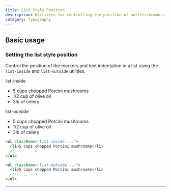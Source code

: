 ```yaml
---
title: List Style Position
description: Utilities for controlling the position of bullets/numbers in lists.
category: Typography
---
```



## Basic usage

### Setting the list style position

Control the position of the markers and text indentation in a list using the `list-inside` and `list-outside` utilities.

<Example>
  <div className="flex flex-col sm:flex-row gap-8">
    <div className="relative">
      <div className="absolute left-8 -top-8 -bottom-8 w-px bg-pink-400/40 dark:bg-rose-400/20"></div>
      <p className="font-medium text-sm text-slate-500 font-mono mb-3 ml-8 dark:text-slate-400">list-inside</p>
      <ul className="list-disc list-inside text-slate-700 bg-white rounded-xl shadow-lg ring-1 ring-slate-900/5 p-4 pl-8 dark:bg-slate-800 dark:ring-0 dark:highlight-white/5 dark:text-slate-400">
        <li>5 cups chopped Porcini mushrooms</li>
        <li>1/2 cup of olive oil</li>
        <li>3lb of celery</li>
      </ul>
    </div>
    <div className="relative">
      <div className="absolute left-8 -top-0 sm:-top-8 -bottom-8 w-px bg-pink-400/40 dark:bg-rose-400/20"></div>
      <p className="font-medium text-sm text-slate-500 font-mono mb-3 ml-8 dark:text-slate-400">list-outside</p>
      <ul className="list-disc list-outside text-slate-700 bg-white rounded-xl shadow-lg ring-1 ring-slate-900/5 p-4 pl-8 dark:bg-slate-800 dark:ring-0 dark:highlight-white/5 dark:text-slate-400">
        <li>5 cups chopped Porcini mushrooms</li>
        <li>1/2 cup of olive oil</li>
        <li>3lb of celery</li>
      </ul>
    </div>
  </div>
</Example>

```html
<ul className="list-inside ...">
  <li>5 cups chopped Porcini mushrooms</li>
  <!-- ... -->
</ul>

<ul className="list-outside ...">
  <li>5 cups chopped Porcini mushrooms</li>
  <!-- ... -->
</ul>
```

---
